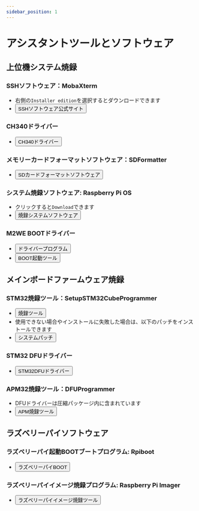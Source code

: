 ```yaml
---
sidebar_position: 1
---
```


# アシスタントツールとソフトウェア

## **上位機システム焼録**

### SSHソフトウェア：MobaXterm
* 右側の`Installer edition`を選択するとダウンロードできます
* <Button variant="contained" disableElevation href="https://mobaxterm.mobatek.net/download-home-edition.html">SSHソフトウェア公式サイト</Button>

### CH340ドライバー
* <Button variant="contained" disableElevation href="https://cdn.mellow.klipper.cn/EXE/CH340.zip">CH340ドライバー</Button>

### メモリーカードフォーマットソフトウェア：SDFormatter
* <Button variant="contained" disableElevation href="https://www.waveshare.net/w/upload/d/d7/Panasonic_SDFormatter.zip">SDカードフォーマットソフトウェア</Button>

### システム焼録ソフトウェア: Raspberry Pi OS
* クリックすると`Download`できます
* <Button variant="contained" disableElevation href="https://www.raspberrypi.com/software/">焼録システムソフトウェア</Button>

### M2WE BOOTドライバー
* <Button variant="contained" disableElevation href="https://cdn.mellow.klipper.cn/Utils/zadig-2.7.exe">ドライバープログラム</Button>
* <Button variant="contained" disableElevation href="https://cdn.mellow.klipper.cn/Utils/FLY-BOOT-Setup.msi">BOOT起動ツール</Button>

## **メインボードファームウェア焼録**

### STM32焼録ツール：SetupSTM32CubeProgrammer
* <Button variant="contained" disableElevation href="https://cdn.mellow.klipper.cn/EXE/SetupSTM32CubeProgrammer_win64.zip">焼録ツール</Button>
* 使用できない場合やインストールに失敗した場合は、以下のパッチをインストールできます
* <Button variant="contained" disableElevation href="https://cdn.mellow.klipper.cn/EXE/%E5%BE%AE%E8%BD%AF%E5%B8%B8%E7%94%A8%E8%BF%90%E8%A1%8C%E5%BA%93%E5%90%88%E9%9B%86.zip">システムパッチ</Button>

### STM32 DFUドライバー
* <Button variant="contained" disableElevation href="https://cdn.mellow.klipper.cn/EXE/STM32DFU.zip">STM32DFUドライバー</Button>

### APM32焼録ツール：DFUProgrammer
* DFUドライバーは圧縮パッケージ内に含まれています
* <Button variant="contained" disableElevation href="https://cdn.mellow.klipper.cn/EXE/DFUProgrammer.zip">APM焼録ツール</Button>

## **ラズベリーパイソフトウェア**

### ラズベリーパイ起動BOOTブートプログラム: Rpiboot
* <Button variant="contained" disableElevation href="https://files.waveshare.net/wiki/w/upload/f/f3/Rpiboot_setup.zip">ラズベリーパイBOOT</Button>

### ラズベリーパイイメージ焼録プログラム: Raspberry Pi Imager
* <Button variant="contained" disableElevation href="https://www.raspberrypi.com/software/">ラズベリーパイイメージ焼録ツール</Button>
